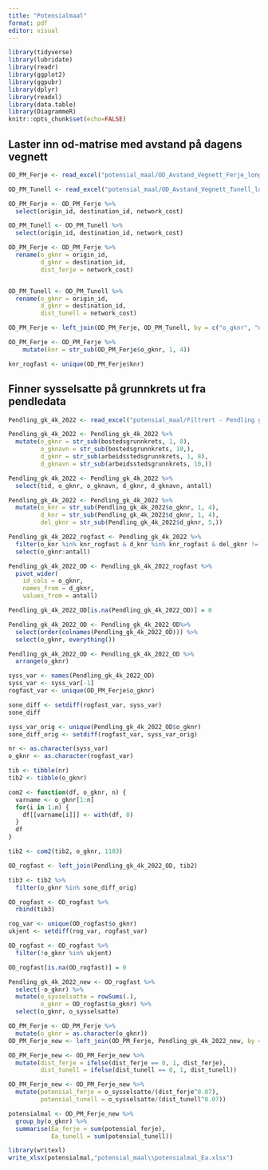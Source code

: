 ```yaml
---
title: "Potensialmaal"
format: pdf
editor: visual
---
```


```r
library(tidyverse)
library(lubridate)
library(readr)
library(ggplot2)
library(ggpubr)
library(dplyr)
library(readxl)
library(data.table)
library(DiagrammeR)
knitr::opts_chunk$set(echo=FALSE)
```

## Laster inn od-matrise med avstand på dagens vegnett

```r
OD_PM_Ferje <- read_excel("potensial_maal/OD_Avstand_Vegnett_Ferje_long.xlsx")

OD_PM_Tunell <- read_excel("potensial_maal/OD_Avstand_Vegnett_Tunell_long.xlsx")

```

```r
OD_PM_Ferje <- OD_PM_Ferje %>% 
  select(origin_id, destination_id, network_cost)

OD_PM_Tunell <- OD_PM_Tunell %>% 
  select(origin_id, destination_id, network_cost)
```

```r
OD_PM_Ferje <- OD_PM_Ferje %>% 
  rename(o_gknr = origin_id,
         d_gknr = destination_id,
         dist_ferje = network_cost)


OD_PM_Tunell <- OD_PM_Tunell %>% 
  rename(o_gknr = origin_id,
         d_gknr = destination_id,
         dist_tunell = network_cost)
```

```r
OD_PM_Ferje <- left_join(OD_PM_Ferje, OD_PM_Tunell, by = c("o_gknr", "d_gknr"))
```


```r
OD_PM_Ferje <- OD_PM_Ferje %>% 
    mutate(knr = str_sub(OD_PM_Ferje$o_gknr, 1, 4))

knr_rogfast <- unique(OD_PM_Ferje$knr)
```

## Finner sysselsatte på grunnkrets ut fra pendledata

```r
Pendling_gk_4k_2022 <- read_excel("potensial_maal/Filtrert - Pendling grunnkrets 4. kvartal 2022.xlsx")
```

```r
Pendling_gk_4k_2022 <- Pendling_gk_4k_2022 %>% 
  mutate(o_gknr = str_sub(bostedsgrunnkrets, 1, 8),
         o_gknavn = str_sub(bostedsgrunnkrets, 10,),
         d_gknr = str_sub(arbeidsstedsgrunnkrets, 1, 8),
         d_gknavn = str_sub(arbeidsstedsgrunnkrets, 10,))
```

```r
Pendling_gk_4k_2022 <- Pendling_gk_4k_2022 %>% 
  select(tid, o_gknr, o_gknavn, d_gknr, d_gknavn, antall)
```

```r
Pendling_gk_4k_2022 <- Pendling_gk_4k_2022 %>% 
  mutate(o_knr = str_sub(Pendling_gk_4k_2022$o_gknr, 1, 4),
         d_knr = str_sub(Pendling_gk_4k_2022$d_gknr, 1, 4),
         del_gknr = str_sub(Pendling_gk_4k_2022$d_gknr, 5,))

Pendling_gk_4k_2022_rogfast <- Pendling_gk_4k_2022 %>% 
  filter(o_knr %in% knr_rogfast & d_knr %in% knr_rogfast & del_gknr != "9999") %>% 
  select(o_gknr:antall)
```









```r
Pendling_gk_4k_2022_OD <- Pendling_gk_4k_2022_rogfast %>% 
  pivot_wider(
    id_cols = o_gknr,
    names_from = d_gknr,
    values_from = antall)

Pendling_gk_4k_2022_OD[is.na(Pendling_gk_4k_2022_OD)] = 0

Pendling_gk_4k_2022_OD <- Pendling_gk_4k_2022_OD%>% 
  select(order(colnames(Pendling_gk_4k_2022_OD))) %>% 
  select(o_gknr, everything())

Pendling_gk_4k_2022_OD <- Pendling_gk_4k_2022_OD %>% 
  arrange(o_gknr)
```



```r
syss_var <- names(Pendling_gk_4k_2022_OD)
syss_var <- syss_var[-1]
rogfast_var <- unique(OD_PM_Ferje$o_gknr)

sone_diff <- setdiff(rogfast_var, syss_var)
sone_diff

syss_var_orig <- unique(Pendling_gk_4k_2022_OD$o_gknr)
sone_diff_orig <- setdiff(rogfast_var, syss_var_orig)

```

```r
nr <- as.character(syss_var)
o_gknr <- as.character(rogfast_var)

tib <- tibble(nr)
tib2 <- tibble(o_gknr)

com2 <- function(df, o_gknr, n) {
  varname <- o_gknr[1:n]
  for(i in 1:n) {
    df[[varname[i]]] <- with(df, 0)
  }
  df
}

tib2 <- com2(tib2, o_gknr, 1183)
```


```r
OD_rogfast <- left_join(Pendling_gk_4k_2022_OD, tib2)
```

```r
tib3 <- tib2 %>% 
  filter(o_gknr %in% sone_diff_orig)
```

```r
OD_rogfast <- OD_rogfast %>% 
  rbind(tib3)
```

```r
rog_var <- unique(OD_rogfast$o_gknr)
ukjent <- setdiff(rog_var, rogfast_var)

OD_rogfast <- OD_rogfast %>% 
  filter(!o_gknr %in% ukjent)

OD_rogfast[is.na(OD_rogfast)] = 0
```

```r
Pendling_gk_4k_2022_new <- OD_rogfast %>%
  select(-o_gknr) %>% 
  mutate(o_sysselsatte = rowSums(.),
         o_gknr = OD_rogfast$o_gknr) %>% 
  select(o_gknr, o_sysselsatte)


```

```r
OD_PM_Ferje <- OD_PM_Ferje %>% 
  mutate(o_gknr = as.character(o_gknr))
OD_PM_Ferje_new <- left_join(OD_PM_Ferje, Pendling_gk_4k_2022_new, by = c("o_gknr"))
```

```r
OD_PM_Ferje_new <- OD_PM_Ferje_new %>% 
  mutate(dist_ferje = ifelse(dist_ferje == 0, 1, dist_ferje),
         dist_tunell = ifelse(dist_tunell == 0, 1, dist_tunell))
```


```r
OD_PM_Ferje_new <- OD_PM_Ferje_new %>% 
  mutate(potensial_ferje = o_sysselsatte/(dist_ferje^0.07),
         potensial_tunell = o_sysselsatte/(dist_tunell^0.07))
```

```r
potensialmal <- OD_PM_Ferje_new %>% 
  group_by(o_gknr) %>% 
  summarise(Ea_ferje = sum(potensial_ferje),
            Ea_tunell = sum(potensial_tunell))
```


```r
library(writexl)
write_xlsx(potensialmal,"potensial_maal\\potensialmal_Ea.xlsx")
```



